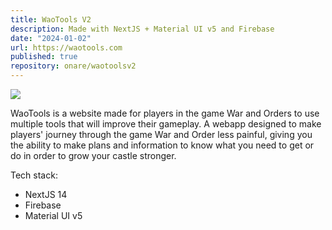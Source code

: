 ```yaml
---
title: WaoTools V2
description: Made with NextJS + Material UI v5 and Firebase
date: "2024-01-02"
url: https://waotools.com
published: true
repository: onare/waotoolsv2
---
```



[![](https://i.imgur.com/RayzzYY.png)](https://waotools.com)

WaoTools is a website made for players in the game War and Orders to use multiple tools that will improve their gameplay. A webapp designed to make players' journey through the game War and Order less painful, giving you the ability to make plans and information to know what you need to get or do in order to grow your castle stronger.

Tech stack:
- NextJS 14
- Firebase
- Material UI v5